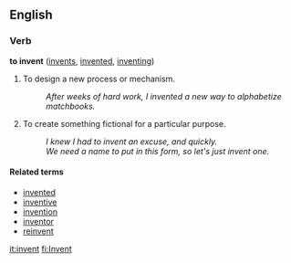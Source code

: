==English==

===Verb===
'''to invent'''  ([[invents]], [[invented]], [[inventing]])
# To design a new process or mechanism.
#: ''After weeks of hard work, I invented a new way to alphabetize matchbooks.''
# To create something fictional for a particular purpose.
#: ''I knew I had to invent an excuse, and quickly.''
#: ''We need a name to put in this form, so let's just invent one.''

====Related terms====
*[[invented]]
*[[inventive]]
*[[invention]]
*[[inventor]]
*[[reinvent]]

[[it:invent]]
[[fi:Invent]]